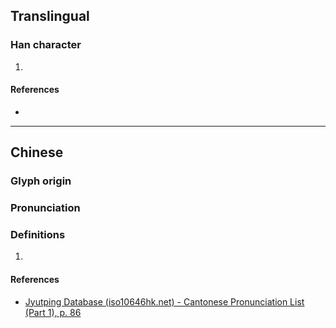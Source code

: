 {{character info/new}}
==Translingual==

===Han character===
{{Han char|rn=32|rad=土|as=06|sn=9|four=|canj=GHER|ids=⿰土各}}

# {{defn|Han|sort=土06}}

====References====
* {{Han ref|kx=0227.320|dkj=05033|dj=0463.210|hdz=10441.050|uh=578E|ud=22414}}

----

==Chinese==
{{zh-forms}}

===Glyph origin===
{{Han etym}}

===Pronunciation===
{{zh-pron
|m=hè
|c=haak6
|mc=y
|oc=y
|cat=
}}

===Definitions===
{{zh-hanzi}}

# {{rfdef|zh}}

====References====
* [http://www.iso10646hk.net/jp/document/download.jsp Jyutping Database (iso10646hk.net) - Cantonese Pronunciation List (Part 1), p. 86]